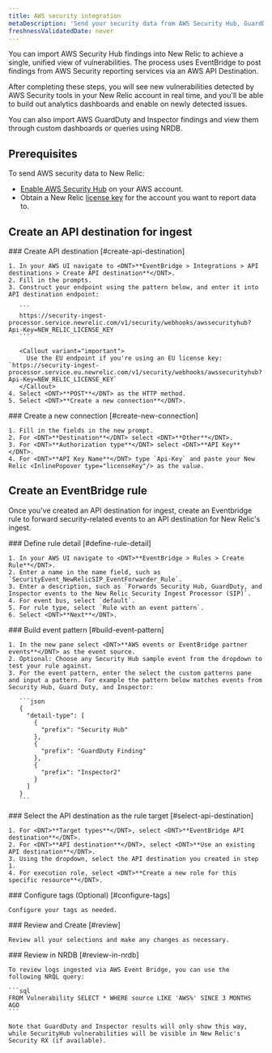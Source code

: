 ```yaml
---
title: AWS security integration
metaDescription: 'Send your security data from AWS Security Hub, GuardDuty, and inspector directly to New Relic.'
freshnessValidatedDate: never
---
```


You can import AWS Security Hub findings into New Relic to achieve a single, unified view of vulnerabilities. The process uses EventBridge to post findings from AWS Security reporting services via an AWS API Destination.

After completing these steps, you will see new vulnerabilities detected by AWS Security tools in your New Relic account in real time, and you'll be able to build out analytics dashboards and enable <InlinePopover type="alerts"/> on newly detected issues.

You can also import AWS GuardDuty and Inspector findings and view them through custom dashboards or queries using NRDB.

## Prerequisites

To send AWS security data to New Relic:

* [Enable AWS Security Hub](https://docs.aws.amazon.com/securityhub/latest/userguide/securityhub-settingup.html) on your AWS account.
* Obtain a New Relic [license key](/docs/accounts-partnerships/install-new-relic/account-setup/license-key) for the account you want to report data to.

## Create an API destination for ingest

<Steps>
  <Step>
    ### Create API destination [#create-api-destination]

    1. In your AWS UI navigate to <DNT>**EventBridge > Integrations > API destinations > Create API destination**</DNT>.
    2. Fill in the prompts.
    3. Construct your endpoint using the pattern below, and enter it into API destination endpoint:

       ```
       https://security-ingest-processor.service.newrelic.com/v1/security/webhooks/awssecurityhub?Api-Key=NEW_RELIC_LICENSE_KEY
       ```

       <Callout variant="important">
         Use the EU endpoint if you're using an EU license key: `https://security-ingest-processor.service.eu.newrelic.com/v1/security/webhooks/awssecurityhub?Api-Key=NEW_RELIC_LICENSE_KEY`
       </Callout>
    4. Select <DNT>**POST**</DNT> as the HTTP method.
    5. Select <DNT>**Create a new connection**</DNT>.
  </Step>

  <Step>
    ### Create a new connection [#create-new-connection]

    1. Fill in the fields in the new prompt.
    2. For <DNT>**Destination**</DNT> select <DNT>**Other**</DNT>.
    3. For <DNT>**Authorization type**</DNT> select <DNT>**API Key**</DNT>.
    4. For <DNT>**API Key Name**</DNT> type `Api-Key` and paste your New Relic <InlinePopover type="licenseKey"/> as the value.
  </Step>
</Steps>

## Create an EventBridge rule

Once you've created an API destination for ingest, create an Eventbridge rule to forward security-related events to an API destination for New Relic's ingest.

<Steps>
  <Step>
    ### Define rule detail [#define-rule-detail]

    1. In your AWS UI navigate to <DNT>**EventBridge > Rules > Create Rule**</DNT>.
    2. Enter a name in the name field, such as `SecurityEvent_NewRelicSIP_EventForwarder_Rule`.
    3. Enter a description, such as `Forwards Security Hub, GuardDuty, and Inspector events to the New Relic Security Ingest Processor (SIP)`.
    4. For event bus, select `default`.
    5. For rule type, select `Rule with an event pattern`.
    6. Select <DNT>**Next**</DNT>.
  </Step>

  <Step>
    ### Build event pattern [#build-event-pattern]

    1. In the new pane select <DNT>**AWS events or EventBridge partner events**</DNT> as the event source.
    2. Optional: Choose any Security Hub sample event from the dropdown to test your rule against.
    3. For the event pattern, enter the select the custom patterns pane and input a pattern. For example the pattern below matches events from Security Hub, Guard Duty, and Inspector:

       ```json
       {
         "detail-type": [
           {
             "prefix": "Security Hub"
           },
           {
             "prefix": "GuardDuty Finding"
           },
           {
             "prefix": "Inspector2"
           }
         ]
       }
       ```
  </Step>

  <Step>
    ### Select the API destination as the rule target [#select-api-destination]

    1. For <DNT>**Target types**</DNT>, select <DNT>**EventBridge API destination**</DNT>.
    2. For <DNT>**API destination**</DNT>, select <DNT>**Use an existing API destination**</DNT>.
    3. Using the dropdown, select the API destination you created in step 1.
    4. For execution role, select <DNT>**Create a new role for this specific resource**</DNT>.
  </Step>

  <Step>
    ### Configure tags (Optional) [#configure-tags]

    Configure your tags as needed.
  </Step>

  <Step>
    ### Review and Create [#review]

    Review all your selections and make any changes as necessary.
  </Step>

  <Step>
    ### Review in NRDB [#review-in-nrdb]

    To review logs ingested via AWS Event Bridge, you can use the following NRQL query:

    ```sql
    FROM Vulnerability SELECT * WHERE source LIKE 'AWS%' SINCE 3 MONTHS AGO
    ```

    Note that GuardDuty and Inspector results will only show this way, while SecurityHub vulnerabilities will be visible in New Relic's Security RX (if available).
  </Step>
</Steps>
